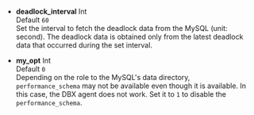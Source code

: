 -   **deadlock_interval** <span class='type'>Int</span><br/>Default `60`<br/>
    Set the interval to fetch the deadlock data from the MySQL (unit: second). The deadlock data is obtained only from the latest deadlock data that occurred during the set interval.

-   **my_opt** <span class='type'>Int</span><br/>Default `0`<br/>
    Depending on the role to the MySQL's data directory, `performance_schema` may not be available even though it is available. In this case, the DBX agent does not work. Set it to `1` to disable the `performance_schema`.
